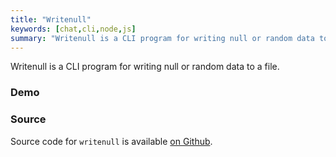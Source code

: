 ```yaml
---
title: "Writenull"
keywords: [chat,cli,node,js]
summary: "Writenull is a CLI program for writing null or random data to a file."
---
```


Writenull is a CLI program for writing null or random data to a file.
    
### Demo
<AsciinemaEmbed id="324619" width="700px" height="300px"/>

### Source
Source code for `writenull` is available [on Github](https://github.com/realprogrammer5000/writenull).
